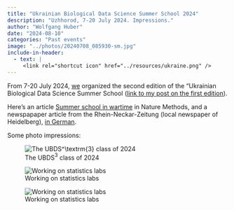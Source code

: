 ```yaml
---
title: "Ukrainian Biological Data Science Summer School 2024"
description: "Uzhhorod, 7-20 July 2024. Impressions."
author: "Wolfgang Huber"
date: "2024-08-10"
categories: "Past events"
image: "../photos/20240708_085930-sm.jpg"
include-in-header:
  - text: |
     <link rel="shortcut icon" href="../resources/ukraine.png" />
---
```


From 7-20 July 2024, [we](https://bds3.org/our-team) organized the second edition of the "Ukrainian Biological Data Science Summer School ([link to my post on the first edition](2023-07-ubds3.html)). 

Here's an article [Summer school in wartime](https://doi.org/10.1038/s41592-024-02329-z) in Nature Methods, and a newspapaper article from the Rhein-Neckar-Zeitung (local newspaper of Heidelberg), [in German](../photos/240803-RNZ-UBDS3.jpg){.lightbox}.

Some photo impressions:

![The UBDS$^\textrm{3}$ class of 2024](../photos/20240708_085930.jpg){.lightbox}

![Working on statistics labs](../photos/20240710_154550.jpg){.lightbox}

![Working on statistics labs](../photos/20240713_105123.jpg){.lightbox}
